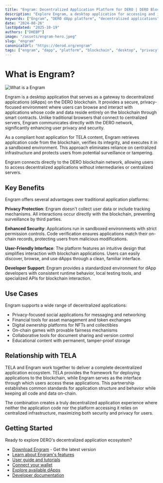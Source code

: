 ```yaml
---
title: "Engram: Decentralized Application Platform for DERO | DERO Blockchain"
description: "Explore Engram, a desktop application for accessing and interacting with decentralized applications on the DERO blockchain with enhanced privacy and security features."
keywords: ["Engram", "DERO dApp platform", "decentralized applications", "blockchain desktop app", "crypto dApp browser", "DERO Engram", "private dApps", "blockchain privacy", "DERO ecosystem", "TELA applications"]
date: "2024-08-26"
lastUpdated: "2025-10-19"
authors: ["DHEBP"]
image: "/assets/engram-hero.jpeg"
slug: "engram"
canonicalUrl: "https://derod.org/engram"
tags: ["engram", "dapp", "platform", "blockchain", "desktop", "privacy"]
---
```



# What is Engram?
![What is a Engram](/assets/engram_header.png)

Engram is a desktop application that serves as a gateway to decentralized applications (dApps) on the DERO blockchain. It provides a secure, privacy-focused environment where users can browse and interact with applications whose code and data reside entirely on the blockchain through smart contracts. Unlike traditional browsers that connect to centralized servers, Engram communicates directly with the DERO network, significantly enhancing user privacy and security.

As a compliant host application for TELA content, Engram retrieves application code from the blockchain, verifies its integrity, and executes it in a sandboxed environment. This approach eliminates reliance on centralized infrastructure and protects users from potential surveillance or tampering.

<Callout type="info">
  Engram connects directly to the DERO blockchain network, allowing users to access decentralized applications without intermediaries or centralized servers.
</Callout>

## Key Benefits

Engram offers several advantages over traditional application platforms:

**Privacy Protection**: Engram doesn't collect user data or include tracking mechanisms. All interactions occur directly with the blockchain, preventing surveillance by third parties.

**Enhanced Security**: Applications run in sandboxed environments with strict permission controls. Code verification ensures applications match their on-chain records, protecting users from malicious modifications.

**User-Friendly Interface**: The platform features an intuitive design that simplifies interaction with blockchain applications. Users can easily discover, browse, and use dApps through a clean, familiar interface.

**Developer Support**: Engram provides a standardized environment for dApp developers with consistent runtime behavior, local testing tools, and specialized APIs for blockchain interaction.

## Use Cases

Engram supports a wide range of decentralized applications:

* Privacy-focused social applications for messaging and networking
* Financial tools for asset management and token exchanges
* Digital ownership platforms for NFTs and collectibles
* On-chain games with provable fairness mechanisms
* Collaborative tools for document sharing and version control
* Educational content with permanent, tamper-proof storage

## Relationship with TELA

TELA and Engram work together to deliver a complete decentralized application ecosystem. TELA provides the framework for deploying applications to the blockchain, while Engram serves as the interface through which users access these applications. This partnership establishes common standards for application structure and behavior while keeping all code and data on-chain.

The combination creates a truly decentralized application experience where neither the application code nor the platform accessing it relies on centralized infrastructure, maximizing both security and privacy for users.

## Getting Started

Ready to explore DERO's decentralized application ecosystem?

- [Download Engram](https://github.com/DEROFDN/Engram/releases) - Get the latest version
- [Learn about Engram's features](/engram/features)
- [User guide and tutorials](/engram/user-guide)
- [Connect your wallet](/engram/wallet-integration)
- [Explore available dApps](/engram/hosting-dapps)
- [Developer documentation](/engram/developer-api) 